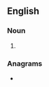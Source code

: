 ==English==

===Noun===
{{head|en|noun form}}

# {{plural of|en|wastrel}}

===Anagrams===
* {{anagrams|en|a=aelrsstw|wartless|wrastles}}